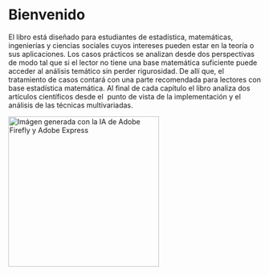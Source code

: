 # Bienvenido {.unnumbered}

El libro está diseñado para estudiantes de estadística, matemáticas, ingenierías y ciencias sociales cuyos intereses pueden estar en la teoría o sus aplicaciones. Los casos prácticos se analizan desde dos perspectivas de modo tal que si el lector no tiene una base matemática suficiente puede acceder al análisis temático sin perder rigurosidad. De allí que, el tratamiento de casos contará con una parte recomendada para lectores con base estadística matemática. Al final de cada capítulo el libro analiza dos artículos científicos desde el  punto de vista de la implementación y el análisis de las técnicas multivariadas.

<img src="portada.png" alt="Imágen generada con la IA de Adobe Firefly y Adobe Express" width="300px"/>
